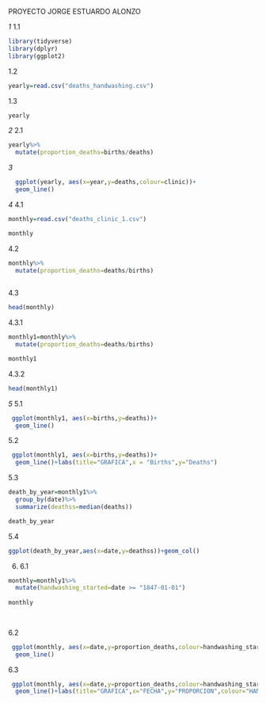 PROYECTO
JORGE ESTUARDO ALONZO


*1*
1.1
```r
library(tidyverse)
library(dplyr)
library(ggplot2)
```
1.2
```r
yearly=read.csv("deaths_handwashing.csv")
```
1.3

```r
yearly
```
*2*
2.1
```r
yearly%>%
  mutate(proportion_deaths=births/deaths)
```
*3*
```r
  ggplot(yearly, aes(x=year,y=deaths,colour=clinic))+
  geom_line()
```

*4*
4.1
```r
monthly=read.csv("deaths_clinic_1.csv")

monthly
```
4.2

```r

monthly%>%
  mutate(proportion_deaths=deaths/births)
  

```

4.3
```r
head(monthly)
```
4.3.1
```r
monthly1=monthly%>%
  mutate(proportion_deaths=deaths/births)
```

```r
monthly1
```
4.3.2
```r
head(monthly1)
```

*5*
5.1
```r

 ggplot(monthly1, aes(x=births,y=deaths))+
  geom_line()


```
5.2

```r

 ggplot(monthly1, aes(x=births,y=deaths))+
  geom_line()+labs(title="GRAFICA",x = "Births",y="Deaths")
```
5.3


```r
death_by_year=monthly1%>%
  group_by(date)%>%
  summarize(deathss=median(deaths))

death_by_year
```
5.4

```r
ggplot(death_by_year,aes(x=date,y=deathss))+geom_col()


```
6.
6.1
```r
monthly=monthly1%>%
  mutate(handwashing_started=date >= "1847-01-01")
  
monthly
  
  
```
6.2

```r
 ggplot(monthly, aes(x=date,y=proportion_deaths,colour=handwashing_started))+
  geom_line()
```

6.3

```r
 ggplot(monthly, aes(x=date,y=proportion_deaths,colour=handwashing_started))+
  geom_line()+labs(title="GRAFICA",x="FECHA",y="PROPORCION",colour="HANDWASHING")
```





















